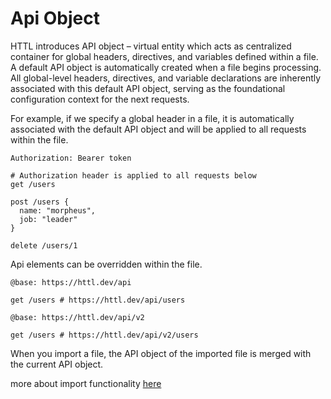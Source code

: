 # Api Object

HTTL introduces API object – virtual entity which acts as centralized container for global headers, directives, and variables defined within a file. 
A default API object is automatically created when a file begins processing. 
All global-level headers, directives, and variable declarations are inherently associated with this default API object, serving as the foundational configuration context for the next requests.

For example, if we specify a global header in a file, it is automatically associated with the default API object and will be applied to all requests within the file.

```httl
Authorization: Bearer token

# Authorization header is applied to all requests below
get /users

post /users {
  name: "morpheus",
  job: "leader"
}

delete /users/1
```

Api elements can be overridden within the file.

```httl
@base: https://httl.dev/api

get /users # https://httl.dev/api/users

@base: https://httl.dev/api/v2

get /users # https://httl.dev/api/v2/users
```

When you import a file, the API object of the imported file is merged with the current API object.

more about import functionality [here](./use)

